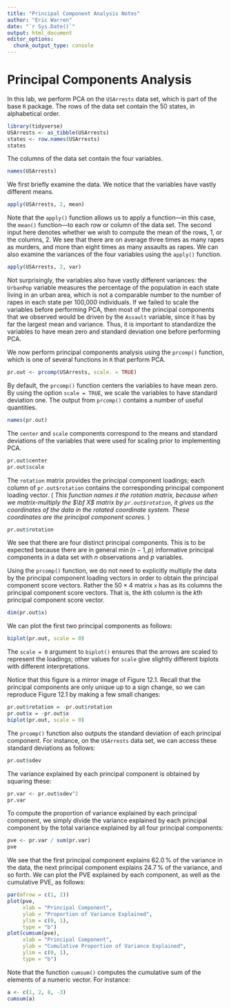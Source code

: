 ```yaml
---
title: "Principal Component Analysis Notes"
author: "Eric Warren"
date: "`r Sys.Date()`"
output: html_document
editor_options: 
  chunk_output_type: console
---
```


# Principal Components Analysis

In this lab, we perform PCA on the `USArrests` data set, which is part of the base `R` package.
The rows of the data set contain the 50 states, in alphabetical order.
```r
library(tidyverse)
USArrests <- as_tibble(USArrests)
states <- row.names(USArrests)
states
```

The columns of the data set contain the four variables.
```r
names(USArrests)
```

We first briefly examine the data. We notice that the variables have vastly different means.
```r
apply(USArrests, 2, mean)
```

Note that the `apply()` function allows us to apply a function---in this case, the `mean()` function---to each row or column of the data set. The second input here denotes whether we wish to compute the mean of the rows, $1$, or the columns, $2$. We see that there are on average three times as many rapes as murders, and more than eight times as many assaults as rapes.
We can also examine the variances of the four variables using the `apply()` function.
```r
apply(USArrests, 2, var)
```

Not surprisingly, the variables also have vastly different variances:
 the `UrbanPop` variable measures the percentage of the population in each state living in an urban area, which is not a comparable number to the number of rapes in each state per 100,000 individuals.
If we failed to scale the variables before performing PCA, then most of the principal components that we observed would be driven by the `Assault` variable, since it has by far the largest mean and variance.
Thus, it is important to standardize the variables to have mean zero and standard deviation one before performing PCA.

We now perform principal components analysis using the `prcomp()` function, which is one of several functions in `R` that perform PCA.
```r
pr.out <- prcomp(USArrests, scale. = TRUE)
```

By default, the `prcomp()` function centers the variables to have
mean zero. By using the option `scale = TRUE`, we scale the
variables to have standard deviation one. The output from
`prcomp()` contains a number of useful quantities.
```r
names(pr.out)
```

The `center` and `scale` components correspond to the means and standard deviations of the variables that were used for scaling prior to implementing PCA.
```r
pr.out$center
pr.out$scale
```

The `rotation` matrix provides the principal component loadings;
each column of `pr.out$rotation` contains the corresponding
principal component loading vector. ( *This function names it the rotation matrix, because when we matrix-multiply the $\bf X$   matrix by `pr.out$rotation`, it gives us the coordinates of the   data in the rotated coordinate system. These coordinates are the  principal component scores.* )
```r
pr.out$rotation
```

We see that there are four distinct principal components. This is to
be expected because there are in general $\min(n-1,p)$ informative
principal components in a data set with $n$ observations and $p$
variables.

Using the `prcomp()` function, we do not need to explicitly multiply the data by the principal component loading vectors  in order to obtain the principal component score vectors. Rather the $50 \times 4$ matrix `x` has as its columns the principal component score vectors. That is, the $k$th column is the $k$th principal component score vector.
```r
dim(pr.out$x)
```

We can plot the first two principal components as follows:
```r
biplot(pr.out, scale = 0)
```

The `scale = 0` argument to `biplot()` ensures that the arrows are scaled to represent the loadings; other values for `scale` give slightly different biplots with different interpretations.

Notice that this figure is a mirror image of Figure 12.1. Recall that the principal components are only unique up to a sign change, so we can reproduce Figure 12.1 by making a few small changes:
```r
pr.out$rotation = -pr.out$rotation
pr.out$x = -pr.out$x
biplot(pr.out, scale = 0)
```

The `prcomp()` function also outputs the standard deviation of each principal component. For instance, on the `USArrests` data set, we can access these standard deviations as follows:
```r
pr.out$sdev
```

The variance explained by each principal component is obtained by squaring these:
```r
pr.var <- pr.out$sdev^2
pr.var
```

To compute the proportion of variance explained by each principal component, we simply divide the variance explained by each principal component by the total variance explained by all four principal components:
```r
pve <- pr.var / sum(pr.var)
pve
```

We see that the first principal component explains $62.0\,\%$ of the variance in the data, the next principal component explains $24.7\,\%$ of the variance, and so forth.
We can plot the PVE explained by each component, as well as the cumulative PVE, as follows:
```r
par(mfrow = c(1, 2))
plot(pve, 
     xlab = "Principal Component",
     ylab = "Proportion of Variance Explained", 
     ylim = c(0, 1),
     type = "b")
plot(cumsum(pve), 
     xlab = "Principal Component",
     ylab = "Cumulative Proportion of Variance Explained",
     ylim = c(0, 1), 
     type = "b")
```

Note that the function `cumsum()` computes the cumulative sum of the elements of  a numeric vector. For instance:
```r
a <- c(1, 2, 8, -3)
cumsum(a)
```